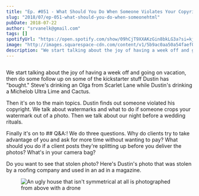 ```yaml
---
title: "Ep. #051 - What Should You Do When Someone Violates Your Copyright?"
slug: "2018/07/ep-051-what-should-you-do-when-someonehtml"
pubDate: 2018-07-22
author: "srvanelk@gmail.com"
tags: []
spotifyUrl: "https://open.spotify.com/show/09hCjT9XXAKzGin8bkLG3a?si=kjRZvQ1JTb6Ov3HVzSSlWA"
image: "http://images.squarespace-cdn.com/content/v1/5b9ac0aa50a54faef024c950/1547782370130-JQI5Y855PCWXJYK49OQM/image-asset.jpeg/img.jpg/weddingphotohangover/embed/episodes/Ep--051---What-Should-You-Do-When-Someone-Violates-Your-Copyright-e1rigk"
description: "We start talking about the joy of having a week off and going on vacation, then do some follow up on some of the kickstarter stuff Dustin has 'bought.' Steve's drinking an Olga from Scarlet Lane while Dustin's drinking a Michelob Ultra Lime and Cactus."
---
```


<figure>
  <img src="http://images.squarespace-cdn.com/content/v1/5b9ac0aa50a54faef024c950/1547782370130-JQI5Y855PCWXJYK49OQM/image-asset.jpeg/img.jpg/weddingphotohangover/embed/episodes/Ep--051---What-Should-You-Do-When-Someone-Violates-Your-Copyright-e1rigk" alt="" />
</figure>

We start talking about the joy of having a week off and going on vacation, then do some follow up on some of the kickstarter stuff Dustin has "bought." Steve's drinking an Olga from Scarlet Lane while Dustin's drinking a Michelob Ultra Lime and Cactus.

Then it's on to the main topics. Dustin finds out someone violated his copyright. We talk about watermarks and what to do if someone crops your watermark out of a photo. Then we talk about our night before a wedding rituals.

Finally it's on to ## Q&A:! We do three questions. Why do clients try to take advantage of you and ask for more time without wanting to pay? What should you do if a client posts they're splitting up before you deliver the photos? What's in your camera bag?

Do you want to see that stolen photo? Here's Dustin's photo that was stolen by a roofing company and used in an ad in a magazine.

<figure>
  <img src="http://images.squarespace-cdn.com/content/v1/5b9ac0aa50a54faef024c950/1547782369904-LMAWTYBOOAXCT7RWNXIQ/image-asset.jpeg/img.jpg" alt="An ugly house that isn't symmetrical at all is photographed from above with a drone" />
</figure>
